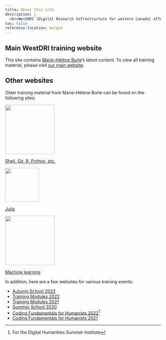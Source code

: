 ```yaml
---
title: About this site
description: |
  <br>WestDRI (Digital Research Infrastructure for western Canada) offers training in advanced research computing for researchers at Canadian post-secondary institutions. We are based at [Simon Fraser University](https://www.sfu.ca/) and work in collaboration with other universities from British Columbia, Alberta, Saskatchewan, and Manitoba under the umbrella of the [Digital Research Alliance of Canada](https://alliancecan.ca/).
toc: false
reference-location: margin
---
```


## Main WestDRI training website

This site contains [Marie-Hélène Burle](https://www.sfu.ca/~msb2/)'s latest content. To view all training material, please visit [our main website](https://training.westdri.ca/).

## Other websites

Older training material from Marie-Hélène Burle can be found on the following sites:

:::{layout="[[5, -1, 20], ]" layout-valign="center"}
[![](img/cli_etc.png){width="160px"}](https://prog.westdri.ca/)

[Shell, Git, R, Python, etc.](https://prog.westdri.ca/)

[![](img/julia.png){width="110px"}](https://julia.westdri.ca/)

[Julia](https://julia.westdri.ca/)

[![](img/ml.png){width="160px"}](https://ml.westdri.ca/)

[Machine learning](https://ml.westdri.ca/)
:::

In addition, here are a few websites for various training events:

- [Autumn School 2022](https://autumnschool2022.westdri.ca/)
- [Training Modules 2022](https://rcmodules22.netlify.app/)
- [Training Modules 2021](https://wgtm21.netlify.app/)
- [Summer School 2020](https://wgschool.netlify.app/)
- [Coding Fundamentals for Humanists 2022](https://dhsi-2022.netlify.app/)[^1]
- [Coding Fundamentals for Humanists 2021](https://dhsi-2021.netlify.app/)

[^1]: For the Digital Humanities Summer Institute
